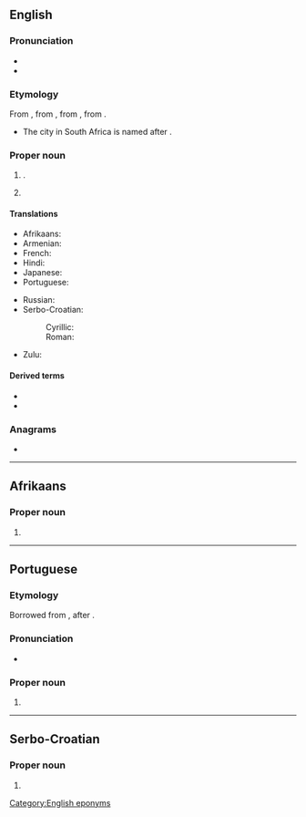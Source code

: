 ==English==
{{wikipedia|lang=en|dab=Durban (disambiguation)|Durban}}
{{slim-wikipedia|lang=en}}

===Pronunciation===
* {{IPA|en|/dɜː.bən/}}
* {{rhymes|en|ɜː(r)bən}}

===Etymology===
From {{m|en|D'Urban}}, from {{der|en|fr|d'Urban}}, from {{m|fr|Urban}}, from {{der|en|la|Urbanus}}. 
* The city in South Africa is named after {{w|lang=en|Benjamin D'Urban}}.

===Proper noun===
{{en-proper noun|~}}

# {{place|en|city/and/seaport|p/KwaZulu-Natal|Republic of|c/South Africa}}.
# {{lb|en|countable}} {{surname|en}}
#: {{syn|en|D'Urban|d'Urban|dUrban}}

====Translations====
{{trans-top|city in South Africa}}
* Afrikaans: {{t|af|Durban}}
* Armenian: {{t+|hy|Դուրբան}}
* French: {{t+|fr|Durban}}
* Hindi: {{t-needed|hi}}
* Japanese: {{t|ja|ダーバン|tr=Dāban|sc=Jpan}}
* Portuguese: {{t|pt|Durban|f}}
{{trans-mid}}
* Russian: {{t|ru|Ду́рбан|m}}
* Serbo-Croatian:
*: Cyrillic: {{t|sh|Дурбан|m|sc=Cyrl}}
*: Roman: {{t|sh|Durban|m}}
* Zulu: {{t|zu|eThekwini}}
{{trans-bottom}}

====Derived terms====
* {{l|en|Durbanite}}
* {{l|en|Durban poison}}

===Anagrams===
* {{anagrams|en|a=abdnru|Dunbar|dun-bar}}

[[Category:English eponyms]]

----

==Afrikaans==

===Proper noun===
{{head|af|proper noun}}

# {{place|af|city|c/South Africa|t=Durban}}

----

==Portuguese==

===Etymology===
Borrowed from {{bor|pt|en|Durban}}, after {{w|Sir Benjamin D'Urban}}.

===Pronunciation===
* {{a|Brazil}} {{IPA|pt|/duʁ.ˈbɐ̃/}}

===Proper noun===
{{pt-proper noun|f}}

# {{place|pt|city|c/South Africa|t=Durban}}

----

==Serbo-Croatian==
{{wikipedia|lang=sh}}

===Proper noun===
{{sh-proper noun|g=m}}

# {{place|sh|city|c/South Africa|t=Durban}}